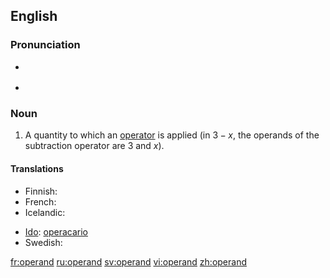 ==English==

===Pronunciation===
* {{a|UK}} {{IPA|/ɒpə(ɹ)ænd/}}
* {{audio|En-us-operand.ogg|Audio (US)}}

{{rfp|Add US pronunciation}}

===Noun===
{{en-noun}}

# {{mathematics}} A quantity to which an [[operator]] is applied (in <math>3 - x</math>, the operands of the subtraction operator are 3 and <math>x</math>).

====Translations====
{{trans-top|quantity to which an operator is applied}}
* Finnish: {{t-|fi|operandi}}
* French: {{t+|fr|opérande|m}}
* Icelandic: {{t-|is|þolandi|m}}
{{trans-mid}}
* [[Ido]]: [[operacario]]
* Swedish: {{t+|sv|operand}}
{{trans-bottom}}

[[fr:operand]]
[[ru:operand]]
[[sv:operand]]
[[vi:operand]]
[[zh:operand]]
